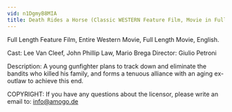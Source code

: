```yaml
---
vid: n1DgmyB8MIA
title: Death Rides a Horse (Classic WESTERN Feature Film, Movie in Full Length) *full movies for free*
---
```


Full Length Feature Film, Entire Western Movie, Full Length Movie, English.

Cast: Lee Van Cleef, John Phillip Law, Mario Brega
Director: Giulio Petroni

Description: A young gunfighter plans to track down and eliminate the bandits who killed his family, and forms a tenuous alliance with an aging ex-outlaw to achieve this end.

COPYRIGHT: If you have any questions about the licensor, please write an email to: info@amogo.de